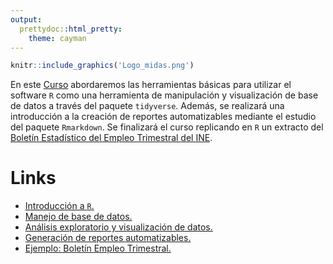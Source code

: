 ```yaml
---
output:
  prettydoc::html_pretty:
    theme: cayman
---
```


```r
knitr::include_graphics('Logo_midas.png')
```

En este [Curso](https://midas-chile.github.io/INE/Curso%20R/Curso-INE.html#/curso-de-r-midas) abordaremos las herramientas básicas para utilizar el software `R` como una herramienta de manipulación y visualización de base de datos a través del paquete `tidyverse`. Además, se realizará una introducción a la creación de reportes automatizables mediante el estudio del paquete `Rmarkdown`. Se finalizará el curso replicando en `R` un extracto del [Boletín Estadístico del Empleo Trimestral del INE](https://www.ine.cl/docs/default-source/boletines/empleo/2019/espanol/boletín-empleo-nacional-trimestre-móvil-junio-agosto-2019.pdf?sfvrsn=e2c95fd2_5).

# Links

- [Introducción a `R`.](https://midas-chile.github.io/INE/Curso%20R/Curso-INE.html#/introduccion-a-r)
- [Manejo de base de datos.](https://midas-chile.github.io/INE/Curso%20R/Curso-INE.html#/manejo-de-base-de-datos)
- [Análisis exploratorio y visualización de datos.](https://midas-chile.github.io/INE/Curso%20R/Curso-INE.html#/analisis-exploratorio-y-visualizacion-de-datos)
- [Generación de reportes automatizables.](https://midas-chile.github.io/INE/Curso%20R/Curso-INE.html#/generacion-de-reportes-automatizables)
- [Ejemplo: Boletín Empleo Trimestral.](https://midas-chile.github.io/INE/Curso R/Ejercicio Final/Reporte_INE.html#)
  


